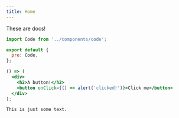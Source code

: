 ```yaml
---
title: Home
---
```


These are docs!

```js
import Code from '../components/code';

export default {
  pre: Code,
};
```
```jsx react-live
() => (
  <div>
    <h2>A button!</h2>
    <button onClick={() => alert('clicked!')}>Click me</button>
  </div>
);
```

```
This is just some text.
